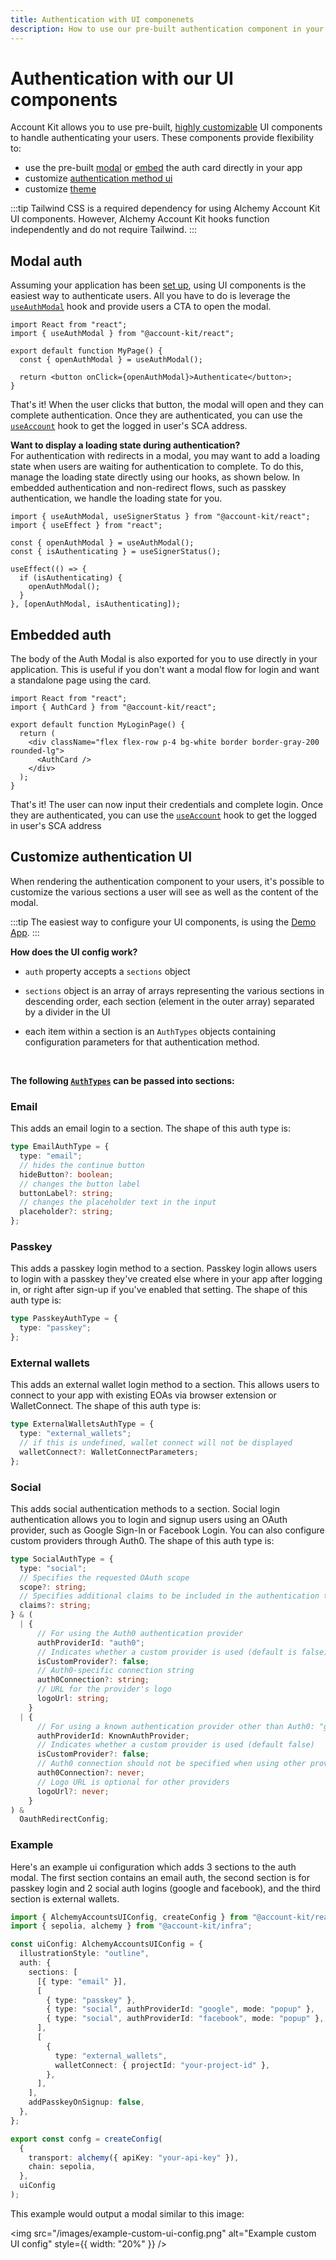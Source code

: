 ```yaml
---
title: Authentication with UI componenets
description: How to use our pre-built authentication component in your React app
---
```


# Authentication with our UI components

Account Kit allows you to use pre-built, [highly customizable](https://demo.alchemy.com/) UI components to handle authenticating your users. These components provide flexibility to:

- use the pre-built [modal](#modal-auth) or [embed](#embedded-auth) the auth card directly in your app
- customize [authentication method ui](#customize-authentication-ui)
- customize [theme](/react/customization/theme)

:::tip
Tailwind CSS is a required dependency for using Alchemy Account Kit UI components. However, Alchemy Account Kit hooks function independently and do not require Tailwind.
:::

## Modal auth

Assuming your application has been [set up](/react/quickstart), using UI components is the easiest way to authenticate users. All you have to do is leverage the [`useAuthModal`](/reference/account-kit/react/hooks/useAuthModal) hook and provide users a CTA to open the modal.

```tsx twoslash
import React from "react";
import { useAuthModal } from "@account-kit/react";

export default function MyPage() {
  const { openAuthModal } = useAuthModal();

  return <button onClick={openAuthModal}>Authenticate</button>;
}
```

That's it! When the user clicks that button, the modal will open and they can complete authentication. Once they are authenticated, you can use the [`useAccount`](/reference/account-kit/react/hooks/useAccount) hook to get the logged in user's SCA address.

**Want to display a loading state during authentication?** <br/>
For authentication with redirects in a modal, you may want to add a loading state when users are waiting for authentication to complete.
To do this, manage the loading state directly using our hooks, as shown below. In embedded authentication and non-redirect flows, such as passkey authentication, we handle the loading state for you.

```tsx twoslash
import { useAuthModal, useSignerStatus } from "@account-kit/react";
import { useEffect } from "react";

const { openAuthModal } = useAuthModal();
const { isAuthenticating } = useSignerStatus();

useEffect(() => {
  if (isAuthenticating) {
    openAuthModal();
  }
}, [openAuthModal, isAuthenticating]);
```

## Embedded auth

The body of the Auth Modal is also exported for you to use directly in your application. This is useful if you don't want a modal flow for login and want a standalone page using the card.

```tsx twoslash
import React from "react";
import { AuthCard } from "@account-kit/react";

export default function MyLoginPage() {
  return (
    <div className="flex flex-row p-4 bg-white border border-gray-200 rounded-lg">
      <AuthCard />
    </div>
  );
}
```

That's it! The user can now input their credentials and complete login. Once they are authenticated, you can use the [`useAccount`](/reference/account-kit/react/hooks/useAccount) hook to get the logged in user's SCA address

## Customize authentication UI

When rendering the authentication component to your users, it's possible to customize the various sections a user will see as well as the content of the modal.

:::tip
The easiest way to configure your UI components, is using the [Demo App](https://demo.alchemy.com/).
:::

**How does the UI config work?**

- `auth` property accepts a `sections` object
- `sections` object is an array of arrays representing the various sections in descending order, each section (element in the outer array) separated by a divider in the UI
- each item within a section is an `AuthTypes` objects containing configuration parameters for that authentication method.

  <br />

**The following [`AuthTypes`](https://github.com/alchemyplatform/aa-sdk/blob/main/account-kit/react/src/components/auth/types.ts)
can be passed into sections:**

### Email

This adds an email login to a section. The shape of this auth type is:

```ts
type EmailAuthType = {
  type: "email";
  // hides the continue button
  hideButton?: boolean;
  // changes the button label
  buttonLabel?: string;
  // changes the placeholder text in the input
  placeholder?: string;
};
```

### Passkey

This adds a passkey login method to a section. Passkey login allows users to login with a passkey they've created else where in your app after logging in, or right after sign-up if you've enabled that setting.
The shape of this auth type is:

```ts
type PasskeyAuthType = {
  type: "passkey";
};
```

### External wallets

This adds an external wallet login method to a section. This allows users to connect to your app with existing EOAs via browser extension or WalletConnect.
The shape of this auth type is:

```ts
type ExternalWalletsAuthType = {
  type: "external_wallets";
  // if this is undefined, wallet connect will not be displayed
  walletConnect?: WalletConnectParameters;
};
```

### Social

This adds social authentication methods to a section. Social login authentication allows you to login and signup users using an OAuth provider, such as Google Sign-In or Facebook Login. You can also configure custom providers through Auth0. The shape of this auth type is:

```ts
type SocialAuthType = {
  type: "social";
  // Specifies the requested OAuth scope
  scope?: string;
  // Specifies additional claims to be included in the authentication token
  claims?: string;
} & (
  | {
      // For using the Auth0 authentication provider
      authProviderId: "auth0";
      // Indicates whether a custom provider is used (default is false)
      isCustomProvider?: false;
      // Auth0-specific connection string
      auth0Connection?: string;
      // URL for the provider's logo
      logoUrl: string;
    }
  | {
      // For using a known authentication provider other than Auth0: "google", "facebook", "apple"
      authProviderId: KnownAuthProvider;
      // Indicates whether a custom provider is used (default false)
      isCustomProvider?: false;
      // Auth0 connection should not be specified when using other providers
      auth0Connection?: never;
      // Logo URL is optional for other providers
      logoUrl?: never;
    }
) &
  OauthRedirectConfig;
```

### Example

Here's an example ui configuration which adds 3 sections to the auth modal. The first section contains an email auth, the second section is for passkey login and 2 social auth logins (google and facebook), and the third section is external wallets.

```ts twoslash
import { AlchemyAccountsUIConfig, createConfig } from "@account-kit/react";
import { sepolia, alchemy } from "@account-kit/infra";

const uiConfig: AlchemyAccountsUIConfig = {
  illustrationStyle: "outline",
  auth: {
    sections: [
      [{ type: "email" }],
      [
        { type: "passkey" },
        { type: "social", authProviderId: "google", mode: "popup" },
        { type: "social", authProviderId: "facebook", mode: "popup" },
      ],
      [
        {
          type: "external_wallets",
          walletConnect: { projectId: "your-project-id" },
        },
      ],
    ],
    addPasskeyOnSignup: false,
  },
};

export const confg = createConfig(
  {
    transport: alchemy({ apiKey: "your-api-key" }),
    chain: sepolia,
  },
  uiConfig
);
```

This example would output a modal similar to this image:

<img
  src="/images/example-custom-ui-config.png"
  alt="Example custom UI config"
  style={{ width: "20%" }}
/>
